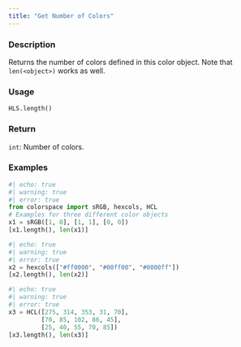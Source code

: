 ```yaml
---
title: "Get Number of Colors"
---
```


### Description

Returns the number of colors defined in this color object.
Note that `len(<object>)` works as well.

### Usage

<pre><code class='language-python'>HLS.length()</code></pre>

### Return

<code>int</code>: Number of colors.

### Examples

```python
#| echo: true
#| warning: true
#| error: true
from colorspace import sRGB, hexcols, HCL
# Examples for three different color objects
x1 = sRGB([1, 0], [1, 1], [0, 0])
[x1.length(), len(x1)]
```

```python
#| echo: true
#| warning: true
#| error: true
x2 = hexcols(["#ff0000", "#00ff00", "#0000ff"])
[x2.length(), len(x2)]
```

```python
#| echo: true
#| warning: true
#| error: true
x3 = HCL([275, 314, 353, 31, 70],
         [70, 85, 102, 86, 45],
         [25, 40, 55, 70, 85])
[x3.length(), len(x3)]
```



